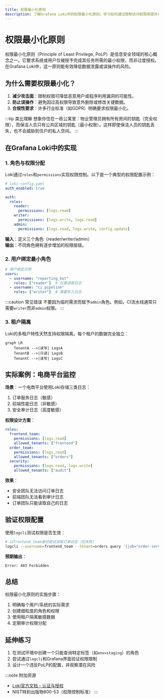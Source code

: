 ```yaml
---
title: 权限最小化原则
description: 了解Grafana Loki中的权限最小化原则，学习如何通过限制访问权限来提升系统安全性。
---
```


# 权限最小化原则

权限最小化原则（Principle of Least Privilege, PoLP）是信息安全领域的核心概念之一。它要求系统或用户仅被授予完成其任务所需的最小权限，而非过度授权。在Grafana Loki中，这一原则能有效降低数据泄露或误操作的风险。

## 为什么需要权限最小化？

1. **减少攻击面**：限制权限可降低恶意用户或程序利用漏洞的可能性。<br />
2. **防止误操作**：避免因过高权限导致意外删除或修改关键数据。<br />
3. **合规性要求**：许多行业标准（如GDPR）明确要求权限最小化。

:::tip 类比理解
想象你住在一栋公寓里：物业管理员拥有所有房间的钥匙（完全权限），而保洁人员只有公共区域的钥匙（最小权限）。这样即使保洁人员的钥匙丢失，也不会威胁到住户的私人空间。
:::

## 在Grafana Loki中的实现

### 1. 角色与权限分配

Loki通过`roles`和`permissions`实现权限控制。以下是一个典型的权限配置示例：

```yaml
# loki-config.yaml
auth_enabled: true

auth:
  roles:
    reader:
      permissions: [logs.read]
    writer:
      permissions: [logs.write, logs.read]
    admin:
      permissions: [logs.read, logs.write, config.update]
```

**输入**：定义三个角色（reader/writer/admin）<br />
**输出**：不同角色拥有逐步增加的权限层级。

### 2. 用户绑定最小角色

```yaml
# 用户绑定示例
users:
  - username: "reporting_bot"
    roles: ["reader"]  # 仅需读取日志
  - username: "ci_pipeline"
    roles: ["writer"]  # 需要写入日志
```

:::caution 常见错误
不要因为临时需求而赋予`admin`角色。例如，CI流水线通常只需要`writer`而非`admin`权限。
:::

### 3. 租户隔离

Loki的多租户特性天然支持权限隔离。每个租户的数据完全独立：

```mermaid
graph LR
    TenantA -->|读写| LogsA
    TenantB -->|只读| LogsB
    TenantC -->|读写| LogsC
```

## 实际案例：电商平台监控

**场景**：一个电商平台使用Loki存储三类日志：
1. 订单服务日志（敏感）
2. 前端性能日志（非敏感）
3. 安全审计日志（高度敏感）

**权限设计方案**：
```yaml
roles:
  frontend_team:
    permissions: [logs.read]
    allowed_tenants: ["frontend"]
  order_team:
    permissions: [logs.read]
    allowed_tenants: ["orders"]
  security:
    permissions: [logs.read, logs.write]
    allowed_tenants: ["audit"]
```

**效果**：
- 安全团队无法访问订单日志
- 前端团队无法看到审计日志
- 订单团队只能读取自己的日志

## 验证权限配置

使用`logcli`测试权限是否生效：

```bash
# 以frontend_team身份尝试读取订单日志（应失败）
logcli --username=frontend_team --tenant=orders query '{job="order-service"}'
```

**预期输出**：
```
Error: 403 Forbidden
```

## 总结

权限最小化原则的实施步骤：
1. 明确每个用户/系统的实际需求
2. 创建细粒度的角色和权限
3. 使用租户隔离敏感数据
4. 定期审计权限分配

## 延伸练习

1. 在测试环境中创建一个只能查询特定标签（如`env=staging`）的角色<br />
2. 尝试通过`logcli`和Grafana界面验证权限限制<br />
3. 设计一个违反PoLP的配置，并观察潜在风险

:::note 附加资源
- [Loki官方文档 - 认证与授权](https://grafana.com/docs/loki/latest/operations/authentication/)
- NIST特别出版物800-53（权限控制标准）
:::
